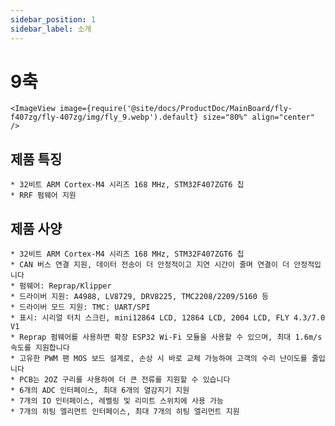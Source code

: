 ```yaml
---
sidebar_position: 1
sidebar_label: 소개
---
```


# 9축

    <ImageView image={require('@site/docs/ProductDoc/MainBoard/fly-f407zg/fly-407zg/img/fly_9.webp').default} size="80%" align="center" />

## 제품 특징

    * 32비트 ARM Cortex-M4 시리즈 168 MHz, STM32F407ZGT6 칩
    * RRF 펌웨어 지원

## 제품 사양

    * 32비트 ARM Cortex-M4 시리즈 168 MHz, STM32F407ZGT6 칩
    * CAN 버스 연결 지원, 데이터 전송이 더 안정적이고 지연 시간이 줄며 연결이 더 안정적입니다
    * 펌웨어: Reprap/Klipper
    * 드라이버 지원: A4988, LV8729, DRV8225, TMC2208/2209/5160 등
    * 드라이버 모드 지원: TMC: UART/SPI
    * 표시: 시리얼 터치 스크린, mini12864 LCD, 12864 LCD, 2004 LCD, FLY 4.3/7.0 V1
    * Reprap 펌웨어를 사용하면 확장 ESP32 Wi-Fi 모듈을 사용할 수 있으며, 최대 1.6m/s 속도를 지원합니다
    * 고유한 PWM 팬 MOS 보드 설계로, 손상 시 바로 교체 가능하여 고객의 수리 난이도를 줄입니다
    * PCB는 2OZ 구리를 사용하여 더 큰 전류를 지원할 수 있습니다
    * 6개의 ADC 인터페이스, 최대 6개의 열감지기 지원
    * 7개의 IO 인터페이스, 레벨링 및 리미트 스위치에 사용 가능
    * 7개의 히팅 엘리먼트 인터페이스, 최대 7개의 히팅 엘리먼트 지원